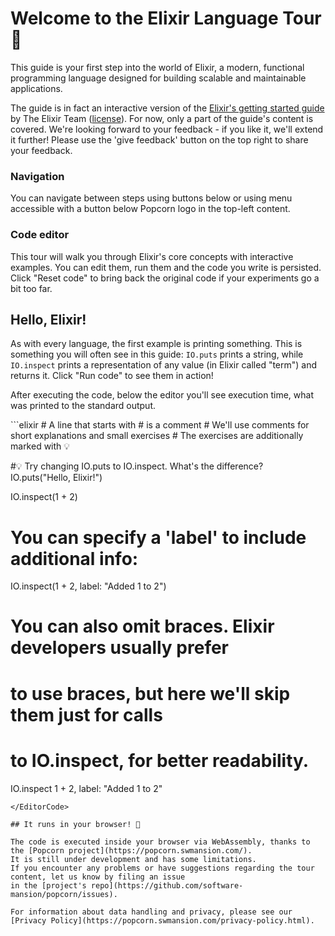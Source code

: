 
# Welcome to the Elixir Language Tour 🚀

This guide is your first step into the world of Elixir, a modern,
functional programming language designed for building scalable
and maintainable applications.

The guide is in fact an interactive version of the
[Elixir's getting started guide](https://hexdocs.pm/elixir/introduction.html) by The Elixir Team ([license](https://github.com/elixir-lang/elixir/blob/main/LICENSE)).
For now, only a part of the guide's content is covered. We're looking forward
to your feedback - if you like it, we'll extend it further! Please use the
'give feedback' button on the top right to share your feedback.

### Navigation

You can navigate between steps using buttons below or using menu accessible with
a button below Popcorn logo in the top-left content.

### Code editor

This tour will walk you through Elixir's core concepts with interactive examples.
You can edit them, run them and the code you write is persisted.
Click "Reset code" to bring back the original code
if your experiments go a bit too far.

## Hello, Elixir!

As with every language, the first example is printing something. This is something you will often see in this guide:
`IO.puts` prints a string, while `IO.inspect` prints a representation of any value (in Elixir called "term") and returns it.
Click "Run code" to see them in action!

After executing the code, below the editor you'll see execution time, what was printed to the standard output.

<EditorCode>
```elixir
# A line that starts with # is a comment
# We'll use comments for short explanations and small exercises
# The exercises are additionally marked with 💡

#💡 Try changing IO.puts to IO.inspect. What's the difference?
IO.puts("Hello, Elixir!")

IO.inspect(1 + 2)

# You can specify a 'label' to include additional info:
IO.inspect(1 + 2, label: "Added 1 to 2")

# You can also omit braces. Elixir developers usually prefer
# to use braces, but here we'll skip them just for calls
# to IO.inspect, for better readability.
IO.inspect 1 + 2, label: "Added 1 to 2"
```
</EditorCode>

## It runs in your browser! 🍿

The code is executed inside your browser via WebAssembly, thanks to the [Popcorn project](https://popcorn.swmansion.com/).
It is still under development and has some limitations.
If you encounter any problems or have suggestions regarding the tour content, let us know by filing an issue
in the [project's repo](https://github.com/software-mansion/popcorn/issues).

For information about data handling and privacy, please see our [Privacy Policy](https://popcorn.swmansion.com/privacy-policy.html).
